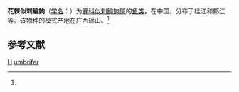 {{Speciesbox
| taxon = Paracanthobrama umbrifer
| binomial_authority = Lin, 1931<ref name='id6143'>{{cite web| url =http://www.bioinfo.cn/db05/BjdwSpecies.php?action=view&id=6143| title =花棘似刺鳊鮈| work =中国动物物种编目数据库| publisher =中国科学院微生物研究所| author =中国科学院动物研究所| accessdate =2009-04-11| archive-date =2016-03-05| archive-url =https://web.archive.org/web/20160305054208/http://www.bioinfo.cn/db05/BjdwSpecies.php?action=view&id=6143| dead-url =yes}}</ref>
}}

'''花棘似刺鳊鮈'''（[[学名|学名]]：{{lang|la|''Paracanthobrama umbrifer''}}）为[[鲤科|鲤科]][[似刺鳊鮈属|似刺鳊鮈属]]的[[鱼类|鱼类]]。在中国，分布于桂江和郁江等。该物种的模式产地在广西瑶山。<ref name='id6143'/>

== 参考文献 ==
{{reflist}}

{{鯉形目小作品}}

{{Taxonbar}}
[[Category:_1931年描述的鱼类|H]]
[[Category:似刺鳊鮈属|umbrifer]]